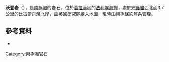 {{coord|67|32|S|67|19|W|display=title}}

'''沃登岩'''（{{lang-en|Warden Rock}}），是[[南極洲|南極洲]]的岩石，位於[[葛拉漢地|葛拉漢地]]的[[法利埃海岸|法利埃海岸]]，處於[[守護岩|守護岩]]西北面3.7公里的[[比古爾丹灣|比古爾丹灣]]北岸，由[[英國|英國]]研究隊繪入地圖，現時由[[南極條約體系|南極條約體系]]管理。

==參考資料==
* {{usgs-gazetteer}}

{{DEFAULTSORT:Warden Rock}}
[[Category:南極洲岩石|Category:南極洲岩石]]


{{FallièresCoast-geo-stub}}